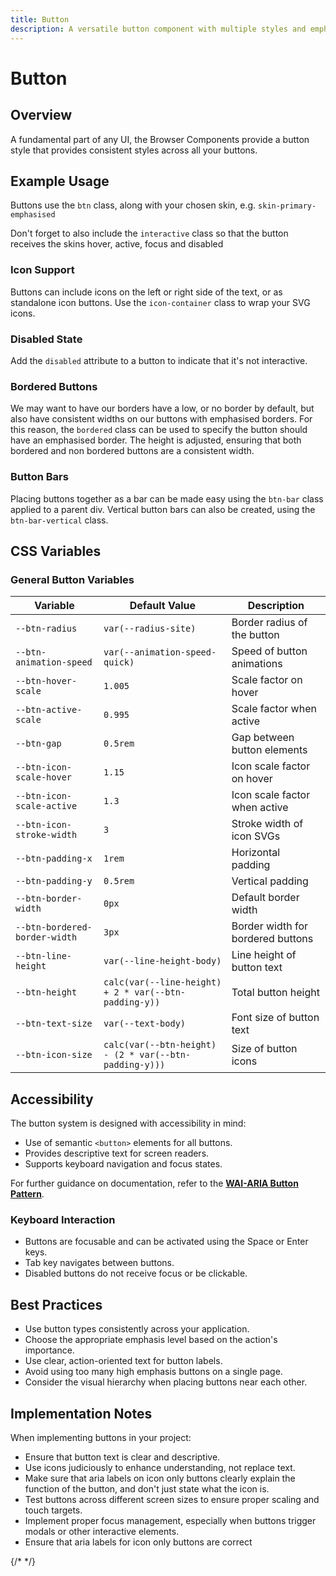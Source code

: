 ```yaml
---
title: Button
description: A versatile button component with multiple styles and emphasis levels
---
```



# Button

## Overview

A fundamental part of any UI, the Browser Components provide a button style that provides consistent styles across all your buttons.

## Example Usage

Buttons use the `btn` class, along with your chosen skin, e.g. `skin-primary-emphasised`

Don't forget to also include the `interactive` class so that the button receives the skins hover, active, focus and disabled

<ShowComponent>
  <Buttons />
</ShowComponent>

### Icon Support

Buttons can include icons on the left or right side of the text, or as standalone icon buttons. Use the `icon-container` class to wrap your SVG icons.

### Disabled State

Add the `disabled` attribute to a button to indicate that it's not interactive.

### Bordered Buttons

We may want to have our borders have a low, or no border by default, but also have consistent widths on our buttons with emphasised borders. For this reason, the `bordered` class can be used to specify the button should have an emphasised border. The height is adjusted, ensuring that both bordered and non bordered buttons are a consistent width.

<ShowComponent>
  <ControlButton />
</ShowComponent>

### Button Bars

Placing buttons together as a bar can be made easy using the `btn-bar` class applied to a parent div. Vertical button bars can also be created, using the `btn-bar-vertical` class.

<ShowComponent>
  <ControlBar />
</ShowComponent>

<ShowComponent>
  <ControlBarVertical />
</ShowComponent>

## CSS Variables

### General Button Variables

| Variable                      | Default Value                                          | Description                       |
| ----------------------------- | ------------------------------------------------------ | --------------------------------- |
| `--btn-radius`                | `var(--radius-site)`                                   | Border radius of the button       |
| `--btn-animation-speed`       | `var(--animation-speed-quick)`                         | Speed of button animations        |
| `--btn-hover-scale`           | `1.005`                                                | Scale factor on hover             |
| `--btn-active-scale`          | `0.995`                                                | Scale factor when active          |
| `--btn-gap`                   | `0.5rem`                                               | Gap between button elements       |
| `--btn-icon-scale-hover`      | `1.15`                                                 | Icon scale factor on hover        |
| `--btn-icon-scale-active`     | `1.3`                                                  | Icon scale factor when active     |
| `--btn-icon-stroke-width`     | `3`                                                    | Stroke width of icon SVGs         |
| `--btn-padding-x`             | `1rem`                                                 | Horizontal padding                |
| `--btn-padding-y`             | `0.5rem`                                               | Vertical padding                  |
| `--btn-border-width`          | `0px`                                                  | Default border width              |
| `--btn-bordered-border-width` | `3px`                                                  | Border width for bordered buttons |
| `--btn-line-height`           | `var(--line-height-body)`                              | Line height of button text        |
| `--btn-height`                | `calc(var(--line-height) + 2 * var(--btn-padding-y))`  | Total button height               |
| `--btn-text-size`             | `var(--text-body)`                                     | Font size of button text          |
| `--btn-icon-size`             | `calc(var(--btn-height) - (2 * var(--btn-padding-y)))` | Size of button icons              |

## Accessibility

The button system is designed with accessibility in mind:

- Use of semantic `<button>` elements for all buttons.
- Provides descriptive text for screen readers.
- Supports keyboard navigation and focus states.

For further guidance on documentation, refer to the **[WAI-ARIA Button Pattern](https://www.w3.org/WAI/ARIA/apg/patterns/button/examples/button/)**.

### Keyboard Interaction

- Buttons are focusable and can be activated using the Space or Enter keys.
- Tab key navigates between buttons.
- Disabled buttons do not receive focus or be clickable.

## Best Practices

- Use button types consistently across your application.
- Choose the appropriate emphasis level based on the action's importance.
- Use clear, action-oriented text for button labels.
- Avoid using too many high emphasis buttons on a single page.
- Consider the visual hierarchy when placing buttons near each other.

## Implementation Notes

When implementing buttons in your project:

- Ensure that button text is clear and descriptive.
- Use icons judiciously to enhance understanding, not replace text.
- Make sure that aria labels on icon only buttons clearly explain the function of the button, and don't just state what the icon is.
- Test buttons across different screen sizes to ensure proper scaling and touch targets.
- Implement proper focus management, especially when buttons trigger modals or other interactive elements.
- Ensure that aria labels for icon only buttons are correct

{/*  */}
